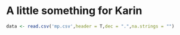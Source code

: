 # A little something for Karin

```r
data <- read.csv('mp.csv',header = T,dec = ".",na.strings = "")
```


